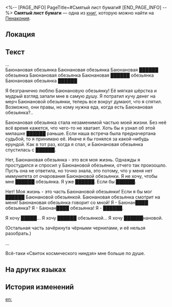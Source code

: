<%-- [PAGE_INFO]
PageTitle=#Смятый лист бумаги#
[END_PAGE_INFO] --%>
{{Дополнить}}
{{Книга Инфобокс
|id           = 410
|Название     = 
|Изображение  = Предмет Газета.png
|Мир          = Пенакония
|Томов        = 1
|Автор        = <!--нужно добавить-->
|Описание     = Шарик из смятой бумаги, который вы где-то нашли. Он весь исписан экспрессивными восхвалениями Баюнановой обезьянки.
|Том1         = {{tx}}
|Источник1    = {{tx|Отсутствует источник}}
|Персонажи    = 
|Фракции      = 
}}
'''Смятый лист бумаги''' — одна из [[Книги|книг]], которую можно найти на [[Пенакония]].

==Локация==
{{Отметка карты|<!--название карты-->|<!--id отметки-->}}

==Текст==
...<br />
Баюнановая обезьянка Баюнановая обезьянка Баюнановая ██████ обезьянка Баюнановая обезьянка Баюнановая ██████ обезьянка Баюнановая обезьянка ██████

Я безгранично люблю Баюнановую обезьянку! Её мягкая шёрстка и мудрый взгляд запали мне в самую душу. Я потратил кучу денег на мерч Баюнановой обезьянки, теперь все вокруг думают, что я спятил. Возможно, они правы, но кому нужна еда, когда есть Баюнановая обезьянка?..

Баюнановая обезьянка стала незаменимой частью моей жизни. Без неё всё время кажется, что чего-то не хватает. Хоть бы я узнал об этой милашке ██████ раньше. Если наша встреча была предначертана судьбой, то я принимаю её. Иначе я бы гонялся за какой-нибудь ерундой. Как в тот раз, когда я спал, и Баюнановая обезьянка спустилась с ██████.

Нет, Баюнановая обезьянка - это вся моя жизнь. Однажды я простудился и спросил у Баюнановой обезьянки, отчего так произошло. Пусть она не ответила, но точно знала, это потому, что у меня нет иммунитета от очарования Баюнановой обезьянки. Я не хочу, чтобы мне ██████ обезьянка. Я уже ██████. Если бы ██████.

Нет! Моя жизнь - это часть Баюнановой обезьянки! Если я бы мог ██████ Баюнановой обезьянкой. Баюнановая обезьянка смотрит на меня! Баюнановая обезьянка говорит со мной! Я - Баюнан████ обезьянка? Я - Баюнан████ обезьянка! Я - ██████.

Я хочу █████... Я хочу ██████ обезьянкой... Я хочу ██████нановой.

(Остальная часть зачёркнута чёрными чернилами, и её нельзя разобрать.)

...

Всё-таки «Свиток космического ниндзя» мне больше по душе.

==На других языках==
{{На других языках
|en   = Crumpled Paper
|zhs  = 揉成一团的纸
|zht  = 揉成一團的紙
|ja   = 丸められた紙
|ko   = 구겨진 종이
|es   = Papel arrugado
|fr   = Papier chiffonné
|ru   = Смятый лист бумаги
|th   = กระดาษที่ถูกขยำเป็นก้อน
|vi   = Tờ Giấy Vo Tròn
|de   = Zerknülltes Papier
|id   = Kertas yang Digumpal-gumpal
|pt   = Papel Amassado
}}

==История изменений==
{{История изменений|3.5}}

[[en:]]